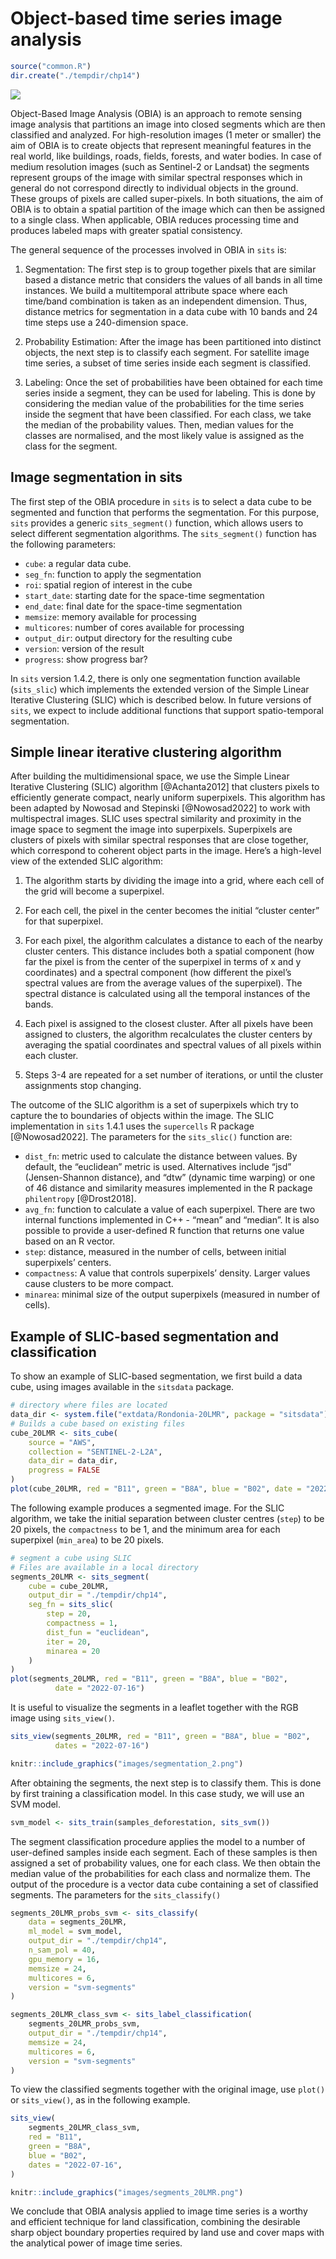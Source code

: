 # Object-based time series image analysis {.unnumbered}

```r
source("common.R")
dir.create("./tempdir/chp14")
```

<a href="https://www.kaggle.com/code/esensing/object-based-image-time-series-classification" target="_blank"><img src="https://kaggle.com/static/images/open-in-kaggle.svg"/></a>

Object-Based Image Analysis (OBIA) is an approach to remote sensing image analysis that partitions an image into closed segments which are then classified and analyzed. For high-resolution images (1 meter or smaller) the aim of OBIA is to create objects that represent meaningful features in the real world, like buildings, roads, fields, forests, and water bodies. In case of medium resolution images (such as Sentinel-2 or Landsat) the segments represent groups  of the image with similar spectral responses which in general do not correspond directly to individual objects in the ground. These groups of pixels are called super-pixels. In both situations, the aim of OBIA is to obtain a spatial partition of the image which can then be assigned to a single class. When applicable, OBIA reduces processing time and produces labeled maps with greater spatial consistency.

The general sequence of the processes involved in OBIA in `sits` is:

1.  Segmentation: The first step is to group together pixels that are similar based a distance metric that considers the values of all bands in all time instances. We build a multitemporal attribute space where each time/band combination is taken as an independent dimension. Thus, distance metrics for segmentation in a data cube with 10 bands and 24 time steps use a 240-dimension space.

2.  Probability Estimation: After the image has been partitioned into distinct objects, the next step is to classify each segment. For satellite image time series, a subset of time series inside each segment is classified. 

3. Labeling: Once the set of probabilities have been obtained for each time series inside a segment, they can be used for labeling. This is done by considering the median value of the probabilities for the time series inside the segment that have been classified. For each class, we take the median of the probability values. Then, median values for the classes are normalised, and the most likely value is assigned as the class for the segment. 

## Image segmentation in sits {-}

The first step of the OBIA procedure in `sits` is to select a data cube to be segmented and function that performs the segmentation. For this purpose, `sits` provides a generic `sits_segment()` function, which allows users to select different segmentation algorithms. The `sits_segment()` function has the following parameters:

-   `cube`: a regular data cube.
-   `seg_fn`: function to apply the segmentation
-   `roi`: spatial region of interest in the cube
-   `start_date`: starting date for the space-time segmentation
-   `end_date`: final date for the space-time segmentation
-   `memsize`: memory available for processing
-   `multicores`: number of cores available for processing
-   `output_dir`: output directory for the resulting cube
-   `version`: version of the result
-   `progress`: show progress bar?

In `sits` version 1.4.2, there is only one segmentation function available (`sits_slic`) which implements the extended version of the Simple Linear Iterative Clustering (SLIC) which is described below. In future versions of `sits`, we expect to include additional functions that support spatio-temporal segmentation.

## Simple linear iterative clustering algorithm{-}

 After building the multidimensional space, we use the Simple Linear Iterative Clustering (SLIC) algorithm [@Achanta2012] that clusters pixels to efficiently generate compact, nearly uniform superpixels. This algorithm has been adapted by Nowosad and Stepinski [@Nowosad2022] to work with multispectral images. SLIC uses spectral similarity and proximity in the image space to segment the image into superpixels. Superpixels are clusters of pixels with similar spectral responses that are close together, which correspond to coherent object parts in the image. Here's a high-level view of the extended SLIC algorithm:

1.  The algorithm starts by dividing the image into a grid, where each cell of the grid will become a superpixel.

2.  For each cell, the pixel in the center becomes the initial "cluster center" for that superpixel.

3.  For each pixel, the algorithm calculates a distance to each of the nearby cluster centers. This distance includes both a spatial component (how far the pixel is from the center of the superpixel in terms of x and y coordinates) and a spectral component (how different the pixel's spectral values are from the average values of the superpixel). The spectral distance is calculated using all the temporal instances of the bands. 

4.  Each pixel is assigned to the closest cluster. After all pixels have been assigned to clusters, the algorithm recalculates the cluster centers by averaging the spatial coordinates and spectral values of all pixels within each cluster.

5.  Steps 3-4 are repeated for a set number of iterations, or until the cluster assignments stop changing.

The outcome of the SLIC algorithm is a set of superpixels which try to capture the to boundaries of objects within the image. The SLIC implementation in `sits` 1.4.1 uses the `supercells` R package [@Nowosad2022]. The parameters for the `sits_slic()` function are:

-   `dist_fn`: metric used to calculate the distance between values. By default, the "euclidean" metric is used. Alternatives include "jsd" (Jensen-Shannon distance), and "dtw" (dynamic time warping) or one of 46 distance and similarity measures implemented in the R package `philentropy` [@Drost2018].
-   `avg_fn`: function to calculate a value of each superpixel. There are two internal functions implemented in C++ - "mean" and "median". It is also possible to provide a user-defined R function that returns one value based on an R vector.
-   `step`: distance, measured in the number of cells, between initial superpixels' centers.
-   `compactness`: A value that controls superpixels' density. Larger values cause clusters to be more compact.
-   `minarea`: minimal size of the output superpixels (measured in number of cells).

## Example of SLIC-based segmentation and classification{-}

To show an example of SLIC-based segmentation, we first build a data cube, using images available in the `sitsdata` package.

```r
# directory where files are located
data_dir <- system.file("extdata/Rondonia-20LMR", package = "sitsdata")
# Builds a cube based on existing files
cube_20LMR <- sits_cube(
    source = "AWS",
    collection = "SENTINEL-2-L2A",
    data_dir = data_dir,
    progress = FALSE
)
plot(cube_20LMR, red = "B11", green = "B8A", blue = "B02", date = "2022-07-16")
```

The following example produces a segmented image. For the SLIC algorithm, we take the initial separation between cluster centres (`step`) to be 20 pixels, the `compactness` to be 1, and the minimum area for each superpixel (`min_area`) to be 20 pixels.

```r
# segment a cube using SLIC
# Files are available in a local directory 
segments_20LMR <- sits_segment(
    cube = cube_20LMR,
    output_dir = "./tempdir/chp14",
    seg_fn = sits_slic(
        step = 20,
        compactness = 1,
        dist_fun = "euclidean",
        iter = 20,
        minarea = 20
    )
)
plot(segments_20LMR, red = "B11", green = "B8A", blue = "B02", 
          date = "2022-07-16")
```

It is useful to visualize the segments in a leaflet together with the RGB image using `sits_view()`.

```r
sits_view(segments_20LMR, red = "B11", green = "B8A", blue = "B02", 
          dates = "2022-07-16")
```

```r
knitr::include_graphics("images/segmentation_2.png")
```

After obtaining the segments, the next step is to classify them. This is done by first training a classification model. In this case study, we will use an SVM model.

```r
svm_model <- sits_train(samples_deforestation, sits_svm())
```

The segment classification procedure applies the model to a number of user-defined samples inside each segment. Each of these samples is then assigned a set of probability values, one for each class. We then obtain the median value of the probabilities for each class and normalize them. The output of the procedure is a vector data cube containing a set of classified segments. The parameters for the `sits_classify()`

```r

segments_20LMR_probs_svm <- sits_classify(
    data = segments_20LMR,
    ml_model = svm_model,
    output_dir = "./tempdir/chp14",
    n_sam_pol = 40,
    gpu_memory = 16,
    memsize = 24,
    multicores = 6,
    version = "svm-segments"
)

segments_20LMR_class_svm <- sits_label_classification(
    segments_20LMR_probs_svm,
    output_dir = "./tempdir/chp14",
    memsize = 24,
    multicores = 6,
    version = "svm-segments"
)
```

To view the classified segments together with the original image, use `plot()` or `sits_view()`, as in the following example.

```r
sits_view(
    segments_20LMR_class_svm, 
    red = "B11", 
    green = "B8A", 
    blue = "B02", 
    dates = "2022-07-16",
)
```

```r
knitr::include_graphics("images/segments_20LMR.png")
```

We conclude that OBIA analysis applied to image time series is a worthy and efficient technique for land classification, combining the desirable sharp object boundary properties required by land use and cover maps with the analytical power of image time series. 